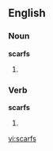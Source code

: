 ==English==

===Noun===
'''scarfs'''

# {{plural of|[[scarf]]}}

===Verb===
'''scarfs'''

# {{third-person singular of|[[scarf]]}}

[[vi:scarfs]]